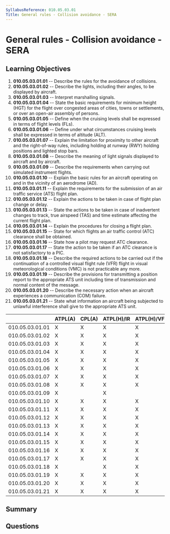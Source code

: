 ```yaml
---
SyllabusReference: 010.05.03.01
Title: General rules - Collision avoidance - SERA
---
```


# General rules - Collision avoidance - SERA

## Learning Objectives

1. **010.05.03.01.01** -- Describe the rules for the avoidance of collisions.
2. **010.05.03.01.02** -- Describe the lights, including their angles, to be
   displayed by aircraft.
3. **010.05.03.01.03** -- Interpret marshalling signals.
4. **010.05.03.01.04** -- State the basic requirements for minimum height (HGT)
   for the flight over congested areas of cities, towns or settlements, or over
   an open-air assembly of persons.
5. **010.05.03.01.05** -- Define when the cruising levels shall be expressed in
   terms of flight levels (FLs).
6. **010.05.03.01.06** -- Define under what circumstances cruising levels shall
   be expressed in terms of altitude (ALT).
7. **010.05.03.01.07** -- Explain the limitation for proximity to other aircraft
   and the right-of-way rules, including holding at runway (RWY) holding
   positions and lighted stop bars.
8. **010.05.03.01.08** -- Describe the meaning of light signals displayed to
   aircraft and by aircraft.
9. **010.05.03.01.09** -- Describe the requirements when carrying out simulated
   instrument flights.
10. **010.05.03.01.10** -- Explain the basic rules for an aircraft operating on
    and in the vicinity of an aerodrome (AD).
11. **010.05.03.01.11** -- Explain the requirements for the submission of an air
    traffic service (ATS) flight plan.
12. **010.05.03.01.12** -- Explain the actions to be taken in case of flight
    plan change or delay.
13. **010.05.03.01.13** -- State the actions to be taken in case of inadvertent
    changes to track, true airspeed (TAS) and time estimate affecting the
    current flight plan.
14. **010.05.03.01.14** -- Explain the procedures for closing a flight plan.
15. **010.05.03.01.15** -- State for which flights an air traffic control (ATC)
    clearance shall be obtained.
16. **010.05.03.01.16** -- State how a pilot may request ATC clearance.
17. **010.05.03.01.17** -- State the action to be taken if an ATC clearance is
    not satisfactory to a PIC.
18. **010.05.03.01.18** -- Describe the required actions to be carried out if
    the continuation of a controlled visual flight rule (VFR) flight in visual
    meteorological conditions (VMC) is not practicable any more.
19. **010.05.03.01.19** -- Describe the provisions for transmitting a position
    report to the appropriate ATS unit including time of transmission and normal
    content of the message.
20. **010.05.03.01.20** -- Describe the necessary action when an aircraft
    experiences a communication (COM) failure.
21. **010.05.03.01.21** -- State what information an aircraft being subjected to
    unlawful interference shall give to the appropriate ATS unit.

|                 | ATPL(A) | CPL(A) | ATPL(H)/IR | ATPL(H)/VFR | CPL(H) | IR  | CBIR(A) |
| --------------- | ------- | ------ | ---------- | ----------- | ------ | --- | ------- |
| 010.05.03.01.01 | X       | X      | X          | X           | X      |     |         |
| 010.05.03.01.02 | X       | X      | X          | X           | X      |     |         |
| 010.05.03.01.03 | X       | X      | X          | X           | X      |     |         |
| 010.05.03.01.04 | X       | X      | X          | X           | X      |     |         |
| 010.05.03.01.05 | X       | X      | X          | X           | X      |     |         |
| 010.05.03.01.06 | X       | X      | X          | X           | X      |     |         |
| 010.05.03.01.07 | X       | X      | X          | X           | X      |     |         |
| 010.05.03.01.08 | X       | X      | X          | X           | X      |     |         |
| 010.05.03.01.09 | X       |        | X          |             |        | X   | X       |
| 010.05.03.01.10 | X       | X      | X          | X           | X      |     |         |
| 010.05.03.01.11 | X       | X      | X          | X           | X      |     |         |
| 010.05.03.01.12 | X       | X      | X          | X           | X      | X   |         |
| 010.05.03.01.13 | X       | X      | X          | X           | X      | X   |         |
| 010.05.03.01.14 | X       | X      | X          | X           | X      |     |         |
| 010.05.03.01.15 | X       | X      | X          | X           | X      |     |         |
| 010.05.03.01.16 | X       | X      | X          | X           | X      |     |         |
| 010.05.03.01.17 | X       | X      | X          | X           | X      |     |         |
| 010.05.03.01.18 | X       |        | X          | X           |        | X   | X       |
| 010.05.03.01.19 | X       | X      | X          | X           | X      | X   | X       |
| 010.05.03.01.20 | X       | X      | X          | X           | X      | X   | X       |
| 010.05.03.01.21 | X       | X      | X          | X           | X      | X   |         |

## Summary

## Questions

